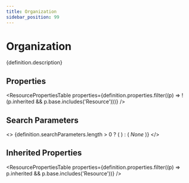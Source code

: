 ```yaml
---
title: Organization
sidebar_position: 99
---
```



# Organization

<p>{definition.description}</p>

## Properties

<ResourcePropertiesTable properties={definition.properties.filter((p) => !(p.inherited && p.base.includes('Resource')))} />

## Search Parameters

<>
  {definition.searchParameters.length > 0 ? (
    <SearchParamsTable searchParams={definition.searchParameters} />
  ) : (
    <em>None</em>
  )}
</>

## Inherited Properties

<ResourcePropertiesTable properties={definition.properties.filter((p) => p.inherited && p.base.includes('Resource'))} />


